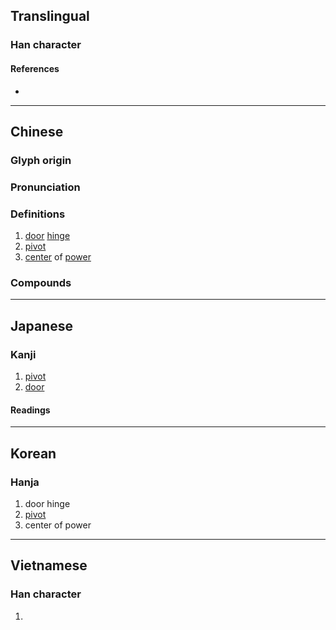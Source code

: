 {{also|枢}}
{{character info/new}}
==Translingual==

===Han character===
{{Han char|rn=75|rad=木|as=11|sn=15|four=41916|canj=DSRR|ids=⿰木區}}

====References====
* {{Han ref|kx=0550.200|dkj=15450|dj=0938.120|hdz=21276.040|uh=6A1E|ud=27166|bh=BCCF|bd=48335}}

----

==Chinese==
{{zh-forms|s=枢}}

===Glyph origin===
{{Han etym}}

===Pronunciation===
{{zh-pron
|m=shū
|ma=y
|m-s=
|c=syu1
|c-t=
|g=
|h=pfs=
|j=
|mb=
|md=
|mn=ml:su/tw:chhu/zz:khi/zz:thi
|mn_note=su/chhu - literary; khi/thi - vernacular (俗)
|mn-t=
|w=
|x=
|mc=y
|oc=y
|cat=n
}}

===Definitions===
{{zh-hanzi}}

# [[door]] [[hinge]]
# [[pivot]]
# [[center]] of [[power]]

===Compounds===
{{zh-der|中樞|天樞|樞機|樞紐|樞軸|要樞}}

----

==Japanese==
{{ja-kanji forms|枢|樞}}

===Kanji===
{{ja-kanji|grade=|rs=木11|shin=枢}}

# [[pivot]]
# [[door]]

====Readings====
{{ja-readings
|goon=す
|kanon=しゅ
|kanyoon=すう
|kun=とぼそ-, からくり-}}

----

==Korean==

===Hanja===
{{ko-hanja|hangeul=[[추]], [[우]]}}

# door hinge
# [[pivot]]
# center of power

----

==Vietnamese==

===Han character===
{{vi-hantu|[[xu]], [[su]], [[sù]], [[xô]], [[xù]], [[xũ]], [[khu]], [[xó]], [[xụ]]|rs=木11}}

# {{defn|lang=vi|sort=木11}}